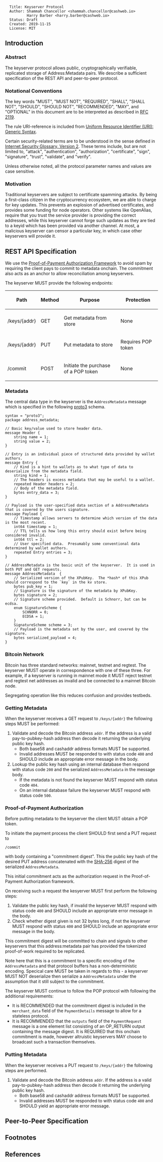 <pre>
  Title: Keyserver Protocol
  Author: Shammah Chancellor <shammah.chancellor@cashweb.io>
          Harry Barber <harry.barber@cashweb.io>
  Status: Draft
  Created: 2019-11-15
  License: MIT
</pre>

== Introduction ==

=== Abstract ===

The keyserver protocol allows public, cryptographically verifiable, replicated storage of Address:Metadata pairs. We describe a sufficient specification of the REST API and peer-to-peer protocol. 

=== Notational Conventions ===

The key words "MUST", "MUST NOT", "REQUIRED", "SHALL", "SHALL NOT", "SHOULD", "SHOULD NOT", "RECOMMENDED", "MAY", and "OPTIONAL" in this document are to be interpreted as described in [[https://www.ietf.org/rfc/rfc2119.txt|RFC 2119]].

The rule URI-reference is included from [[https://tools.ietf.org/html/rfc3986|Uniform Resource Identifier (URI): Generic Syntax]].

Certain security-related terms are to be understood in the sense defined in [[https://tools.ietf.org/html/rfc4949|Internet Security Glossary, Version 2]].  These terms include, but are not limited to, "attack", "authentication", "authorization", "certificate", "sign", "signature", "trust", "validate", and "verify".

Unless otherwise noted, all the protocol parameter names and values are case sensitive.

=== Motivation ===

Traditional keyservers are subject to certificate spamming attacks. By being a first-class citizen in the cryptocurrency ecosystem, we are able to charge for key updates. This prevents an explosion of advertised certificates, and provides some funding for node operators. Other systems like OpenAlias, require that you trust the service provider is providing the correct addresses, while this keyserver cannot forge such updates as they are tied to a keyid which has been provided via another channel. At most, a malicious keyserver can censor a particular key, in which case other keyservers will provide it.

== REST API Specification ==

We use the [[https://github.com/cashweb/specifications/blob/master/proof-of-payment-token/specification.mediawiki|Proof-of-Payment Authorization Framework]] to avoid spam by requiring the client pays to commit to metadata onchain. The commitment also acts as an anchor to allow reconciliation among keyservers.

The keyserver MUST provide the following endpoints:

{| class="wikitable"
! style="font-weight:bold;" | Path
! style="font-weight:bold;" | Method
! style="font-weight:bold;" | Purpose
! style="font-weight:bold;" | Protection
|-
| /keys/{addr}
| GET
| Get metadata from store
| None
|-
| /keys/{addr}
| PUT
| Put metadata to store
| Requires POP token
|-
| /commit
| POST
| Initiate the purchase of a POP token
| None
|}

=== Metadata ===

The central data type in the keyserver is the <code>AddressMetadata</code> message which is specified in the following [[https://developers.google.com/protocol-buffers/docs/proto3|proto3]] schema.

<pre>
syntax = "proto3";
package address_metadata;

// Basic key/value used to store header data.
message Header {
    string name = 1;
    string value = 2;
}

// Entry is an individual piece of structured data provided by wallet authors.
message Entry {
    // Kind is a hint to wallets as to what type of data to deserialize from the metadata field.
    string kind = 1;
    // The headers is excess metadata that may be useful to a wallet.
    repeated Header headers = 2;
    // Body of the metadata field.
    bytes entry_data = 3;
}

// Payload is the user-specified data section of a AddressMetadata that is covered by the users signature.
message Payload {
    // Timestamp allows servers to determine which version of the data is the most recent.
    int64 timestamp = 1;
    // TTL tells us how long this entry should exist before being considered invalid.
    int64 ttl = 2;
    // User specified data.  Presumably some conventional data determined by wallet authors.
    repeated Entry entries = 3;
}

// AddressMetadata is the basic unit of the keyserver.  It is used in both PUT and GET requests.
message AddressMetadata  {
    // Serialized version of the XPubKey.  The *hash* of this XPub should correspond to the `key` in the kv store.
    bytes pub_key = 1;
    // Signature is the signature of the metadata by XPubKey.
    bytes signature = 2;
    // Signature scheme provided.  Default is Schnorr, but can be ecdsa.
    enum SignatureScheme {
        SCHNORR = 0;
        ECDSA = 1;
    }
    SignatureScheme scheme = 3;
    // Payload is the metadata set by the user, and covered by the signature.
    bytes serialized_payload = 4;
}
</pre>

=== Bitcoin Network ===

Bitcoin has three standard networks: mainnet, testnet and regtest. The keyserver MUST operate in correspondence with one of these three. For example, if a keyserver is running in mainnet mode it MUST reject testnet and regtest net addresses as invalid and be connected to a mainnet Bitcoin node.

Segregating operation like this reduces confusion and provides testbeds.

=== Getting Metadata ===

When the keyserver receives a GET request to <code>/keys/{addr}</code> the following steps MUST be performed:

# Validate and decode the Bitcoin address <code>addr</code>. If the address is a valid pay-to-pubkey-hash address then decode it returning the underlying public key hash.
#* Both base58 and cashaddr address formats MUST be supported.
#* Invalid addresses MUST be responded to with status code <code>400</code> and SHOULD include an appropriate error message in the body.
# Lookup the public key hash using an internal database then respond with status code <code>200</code> and the serialized <code>AddressMetadata</code> in the message body.
#* If the metadata is not found the keyserver MUST respond with status code <code>404</code>.
#* On an internal database failure the keyserver MUST respond with status code <code>500</code>.

=== Proof-of-Payment Authorization ===

Before putting metadata to the keyserver the client MUST obtain a POP token.

To initiate the payment process the client SHOULD first send a PUT request to <pre>/commit</pre> with body containing a "commitment digest". This the public key hash of the desired PUT address concatenated with the [[https://tools.ietf.org/html/rfc4634|SHA-256]] digest of the serialized <code>AddressMetadata</code>. 

This initial commitment acts as the authorization request in the Proof-of-Payment Authorization framework.

On receiving such a request the kesyerver MUST first perform the following steps:

# Validate the public key hash, if invalid the keyserver MUST respond with status code <code>400</code> and SHOULD include an appropriate error message in the body.
# Check whether digest given is not 32 bytes long, if not the keyserver MUST respond with status <code>400</code> and SHOULD include an appropriate error message in the body.

This commitment digest will be committed to chain and signals to other keyservers that this address:metadata pair has provided the tokenized proof-of-work required to be replicated.

Note here that this is a commitment to a specific encoding of the <code>AddressMetadata</code> and that protocol buffers has a non-deterministic encoding. Specical care MUST be taken in regards to this - a keyserver MUST NOT deserialize then serialize a <code>AddressMetadata</code> under the assumption that it still subject to the commitment.

The keyserver MUST continue to follow the POP protocol with following the additional requirements:

* It is RECOMMENDED that the commitment digest is included in the <code>merchant_data</code> field of the <code>PaymentDetails</code> message to allow for a stateless protocol.
* It is RECOMMENDED that the <code>outputs</code> field of the <code>PaymentRequest</code> message is a one element list consisting of an OP_RETURN output containing the message digest. It is REQUIRED that this onchain commitment is made, however altruistic keyservers MAY choose to broadcast such a transaction themselves.

=== Putting Metadata ===

When the keyserver receives a PUT request to <code>/keys/{addr}</code> the following steps are performed.

# Validate and decode the Bitcoin address <code>addr</code>. If the address is a valid pay-to-pubkey-hash address then decode it returning the underlying public key hash.
#* Both base58 and cashaddr address formats MUST be supported.
#* Invalid addresses MUST be responded to with status code <code>400</code> and SHOULD yield an appropriate error message.

== Peer-to-Peer Specification ==

== Footnotes ==

<references />

== References ==
